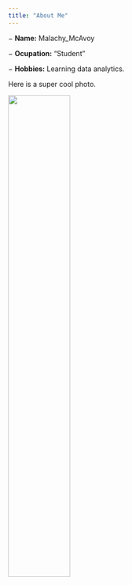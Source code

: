 ```yaml
---
title: "About Me"
---
```


− __Name:__ Malachy_McAvoy

− __Ocupation:__ "Student"

− __Hobbies:__ Learning data analytics.

Here is a super cool photo.

![](AboutMePhoto.jpg){
width=50%}
